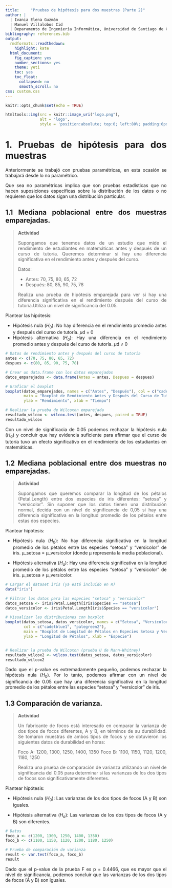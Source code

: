 ```yaml
---
title:     "Pruebas de hipótesis para dos muestras (Parte 2)"
author: | 
  | Ivania Elena Guzmán
  | Manuel Villalobos Cid
  | Deparamento de Ingeniería Informática, Universidad de Santiago de Chile 
bibliography: references.bib  
output:
  rmdformats::readthedown:
    highlight: kate
  html_document:
    fig_caption: yes
    number_sections: yes
    theme: yeti
    toc: yes
    toc_float:
      collapsed: no
      smooth_scroll: no
css: custom.css
---
```


```r
knitr::opts_chunk$set(echo = TRUE)
```

<style>
body {
text-align: justify;}


#content{
    max-width: 2000px;
    margin-left:300px !important;
}

#table-of-contents{
    width: 600px% !important;
}

</style>

```r
htmltools::img(src = knitr::image_uri("logo.png"), 
               alt = 'logo', 
               style = 'position:absolute; top:0; left:80%; padding:0px;height:155px;width:150px')
```


<!-- #=========================== -->
<!-- # 1. Pruebas de hipótesis para dos muestras. -->
<!-- #=========================== -->

# 1. Pruebas de hipótesis para dos muestras

Anteriormente se trabajó con pruebas paramétricas, en esta ocasión se trabajará desde lo no paramétrico. 

Que sea no paramétricas implica que son pruebas estadísticas que no hacen suposiciones específicas sobre la distribución de los datos o no requieren que los datos sigan una distribución particular.

## 1.1 Mediana poblacional entre dos muestras emparejadas.

> **Actividad**
>
Supongamos que tenemos datos de un estudio que mide el rendimiento de estudiantes en matemáticas antes y después de un curso de tutoría. Queremos determinar si hay una diferencia significativa en el rendimiento antes y después del curso.
>
Datos:
>
* Antes: 70, 75, 80, 65, 72
* Después: 80, 85, 90, 75, 78
>
Realiza una prueba de hipótesis emparejada para ver si hay una diferencia significativa en el rendimiento después del curso de tutoría.Utiliza un nivel de significancia del 0.05.

Plantear las hipótesis:

* Hipótesis nula ($H_0$): No hay diferencia en el rendimiento promedio antes y después del curso de tutoría. $\mu$d = 0
* Hipótesis alternativa ($H_a$): Hay una diferencia en el rendimiento promedio antes y después del curso de tutoría. $\mu$d ≠ 0

```r
# Datos de rendimiento antes y después del curso de tutoría
antes <- c(70, 75, 80, 65, 72)
despues <- c(80, 85, 90, 75, 78)

# Crear un data.frame con los datos emparejados
datos_emparejados <- data.frame(Antes = antes, Despues = despues)

# Graficar el boxplot
boxplot(datos_emparejados, names = c("Antes", "Después"), col = c("cadetblue1", "palegreen2"),
        main = "Boxplot de Rendimiento Antes y Después del Curso de Tutoría",
        ylab = "Rendimiento", xlab = "Tiempo")

# Realizar la prueba de Wilcoxon emparejada
resultado_wilcox <- wilcox.test(antes, despues, paired = TRUE)
resultado_wilcox
```

Con un nivel de significacia de 0.05 podemos rechazar la hipótesis nula ($H_0$) y concluir que hay evidencia suficiente para afirmar que el curso de tutoría tuvo un efecto significativo en el rendimiento de los estudiantes en matemáticas.

## 1.2 Mediana poblacional entre dos muestras no emparejadas.

>**Actividad**
>
Supongamos que queremos comparar la longitud de los pétalos (Petal.Length) entre dos especies de iris diferentes: "setosa" y "versicolor". Sin suponer que los datos tienen una distribución normal, decida con un nivel de significancia de 0,05 si hay una diferencia significativa en la longitud promedio de los pétalos entre estas dos especies. 

Plantear hipótesis:

* Hipótesis nula ($H_0$): No hay diferencia significativa en la longitud promedio de los pétalos entre las especies "setosa" y "versicolor" de iris. μ_setosa = μ_versicolor (donde μ representa la media poblacional).

* Hipótesis alternativa ($H_a$): Hay una diferencia significativa en la longitud promedio de los pétalos entre las especies "setosa" y "versicolor" de iris. μ_setosa ≠ μ_versicolor.

```r
# Cargar el dataset iris (ya está incluido en R)
data("iris")

# Filtrar los datos para las especies "setosa" y "versicolor"
datos_setosa <- iris$Petal.Length[iris$Species == "setosa"]
datos_versicolor <- iris$Petal.Length[iris$Species == "versicolor"]

# Visualizar las distribuciones con boxplot
boxplot(datos_setosa, datos_versicolor, names = c("Setosa", "Versicolor"),
        col = c("cadetblue1", "palegreen2"),
        main = "Boxplot de Longitud de Pétalos en Especies Setosa y Versicolor",
        ylab = "Longitud de Pétalos", xlab = "Especie")


# Realizar la prueba de Wilcoxon (prueba U de Mann-Whitney)
resultado_wilcox2 <- wilcox.test(datos_setosa, datos_versicolor)
resultado_wilcox2

```
Dado que el p-value es extremadamente pequeño, podemos rechazar la hipótesis nula ($H_0$). Por lo tanto, podemos afirmar con un nivel de significancia de 0.05 que hay una diferencia significativa en la longitud promedio de los pétalos entre las especies "setosa" y "versicolor" de iris.

## 1.3 Comparación de varianza.

>**Actividad**
>
Un fabricante de focos está interesado en comparar la varianza de dos tipos de focos diferentes, A y B, en términos de su durabilidad. Se tomaron muestras de ambos tipos de focos y se obtuvieron los siguientes datos de durabilidad en horas:
>
Foco A: 1200, 1300, 1250, 1400, 1350
Foco B: 1100, 1150, 1120, 1200, 1180, 1250
>
Realiza una prueba de comparación de varianza utilizando un nivel de significancia del 0.05 para determinar si las varianzas de los dos tipos de focos son significativamente diferentes.

Plantear hipótesis:

* Hipótesis nula ($H_0$): Las varianzas de los dos tipos de focos (A y B) son iguales.

* Hipótesis alternativa ($H_a$): Las varianzas de los dos tipos de focos (A y B) son diferentes.

```r
# Datos
foco_a <- c(1200, 1300, 1250, 1400, 1350)
foco_b <- c(1100, 1150, 1120, 1200, 1180, 1250)

# Prueba de comparación de varianza
result <- var.test(foco_a, foco_b)
result
```

Dado que el p-value de la prueba F es p = 0.4466, que es mayor que el nivel de significancia, podemos concluir que las varianzas de los dos tipos de focos (A y B) son iguales.




























